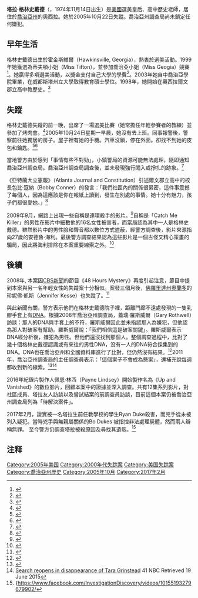 {{roughtranslation|time=2016-11-29T07:43:28+00:00}}
{{Infobox person
| name        = 塔拉‧格林史戴德
| image = 
| caption = 
| birth_name  = 
| birth_date  = {{Birth date|1974|11|14}}
| birth_place = {{tsl|en|Hawkinsville, Georgia|霍金斯维尔（佐治亚州）|霍金斯维尔}}
| disappeared_date   = {{Disappeared date and age|2005|10|22|1974|11|14}}
| disappeared_place = {{tsl|en|Ocilla, Georgia|奥西拉（佐治亚州）|奥西拉}}
| disappeared_status = 于2010年10月[[宣告死亡|经缺席宣告死亡]]<ref name="declareddead">{{cite news|last1=Castro|first1=A.|title=Search reopens in disappearance of Tara Grinstead|url=https://www.41nbc.com/2015/02/11/search-reopens-in-disappearance-of-tara-grinstead/|accessdate=24 March 2018|publisher=41NBC News|date=11 February 2015|archive-date=2020-01-13|archive-url=https://web.archive.org/web/20200113165037/https://41nbc.com/2015/02/11/search-reopens-in-disappearance-of-tara-grinstead/|dead-url=no}}</ref>
| known_for   = 
| height      = 
| parents     = 
}}
'''塔拉‧格林史戴德'''（{{lang-en|Tara Faye Grinstead}}，1974年11月14日出生）是[[美國|美國]]選美皇后、高中歷史老師，居住於[[喬治亞州|喬治亞州]]的奧西拉。她於2005年10月22日失蹤。喬治亞州調查局尚未鎖定任何嫌犯。

== 早年生活 ==
格林史戴德出生於霍金斯維爾（Hawkinsville, Georgia），熱衷於選美活動。1999年她獲選為蒂夫頓小姐（Miss Tifton），並參加喬治亞小姐（Miss Geogia）競賽<ref name="cnn.com">{{Cite web|url=http://edition.cnn.com/2008/CRIME/09/30/grace.beauty.missing/|title=Missing beauty queen was mending broken heart|accessdate=19 June 2015|publisher=|archive-date=2020-09-21|archive-url=https://web.archive.org/web/20200921082423/http://edition.cnn.com/2008/CRIME/09/30/grace.beauty.missing/|dead-url=no}}</ref>。她贏得多項選美活動，以獎金支付自己大學的學費<ref name="48 hours">{{Cite news|url=http://www.cbsnews.com/stories/2008/06/30/48hours/main4219397.shtml|title=Stolen Beauty|date=July 1, 2008|work=48 Hours|publisher=CBS News|accessdate=13 July 2012|archive-date=2013-05-12|archive-url=https://web.archive.org/web/20130512171404/http://www.cbsnews.com/stories/2008/06/30/48hours/main4219397.shtml|dead-url=no}}</ref>。2003年她自中喬治亞學院畢業，在威都斯塔州立大學取得教育碩士學位。1998年，她開始在奧西拉爾文郡立高中教歷史。<ref name="cnn.com">{{Cite web|url=http://edition.cnn.com/2008/CRIME/09/30/grace.beauty.missing/|title=Missing beauty queen was mending broken heart|accessdate=19 June 2015|publisher=}}</ref>

== 失蹤 ==
格林史戴德失蹤的前一晚，出席了一場選美比賽（她常擔任年輕參賽者的教練）並參加了烤肉會。<ref name="fox">{{Cite news|url=http://www.mysouthwestga.com/news/story.aspx?id=684548#.UAAl744TvBI|title=Special Report: What happened to Tara Grinstead?|last=Carter|first=Allen|date=November 9, 2011|work=mysouthwestga.com|publisher=Fox 31|accessdate=13 July 2012|archive-url=https://web.archive.org/web/20111113201255/http://www.mysouthwestga.com/news/story.aspx?id=684548#.UAAl744TvBI|archive-date=2011-11-13|dead-url=yes}}</ref>2005年10月24日星期一早晨，她沒有去上班。同事報警後，警察前往她獨居的房子。屋子裡有她的手機。汽車沒鎖，停在外面。卻找不到她的皮包和鑰匙。<ref name="telegraph">{{Cite news|url=http://boards.library.trutv.com/showthread.php?290881-GBI-Releases-New-Info-In-Tara-Grinstead-Case|title=GBI Releases New Info In Tara Grinstead Case|last=Womack|first=Amy Leigh|date=July 1, 2008|work=The Telegraph (Macon)|accessdate=13 July 2012|deadurl=yes|archiveurl=https://web.archive.org/web/20120325032043/http://boards.library.trutv.com/showthread.php?290881-GBI-Releases-New-Info-In-Tara-Grinstead-Case|archivedate=2012年3月25日}}</ref><ref>{{Cite web|url=http://www.wfxl.com/news/story.aspx?id=1164777|title=Possible new leads in Tara Grinstead case|accessdate=19 June 2015|date=16 February 2015|work=WFXL Fox 31|archive-url=https://web.archive.org/web/20150630204314/http://www.wfxl.com/news/story.aspx?id=1164777|archive-date=2015-06-30|dead-url=yes}}</ref>

當地警方由於感到「事情有些不對勁」，小鎮警局的資源可能無法處理，隨即通知喬治亞州調查局。喬治亞州調查局調查後，並未發現強行闖入或掙扎的跡象。<ref name="fox">{{Cite news|url=http://www.mysouthwestga.com/news/story.aspx?id=684548#.UAAl744TvBI|title=Special Report: What happened to Tara Grinstead?|last=Carter|first=Allen|date=November 9, 2011|work=mysouthwestga.com|publisher=Fox 31|accessdate=13 July 2012|archive-url=https://web.archive.org/web/20111113201255/http://www.mysouthwestga.com/news/story.aspx?id=684548#.UAAl744TvBI|archive-date=2011-11-13|dead-url=yes}}</ref>

《亞特蘭大立憲報》（Atlanta Journal and Constitution）引述爾文郡立高中的校長包比‧寇納（Bobby Conner）的發言：「我們社區內的關係很緊密，這件事震撼了每個人，因為這應該是你在報紙上讀到，發生在別處的事情。她十分有魅力，孩子們都很愛她。」<ref>{{Cite news|title=Search finds no clues about missing teacher|last=Montgomery, Bill|date=November 3, 2005|work=[[Atlanta_Journal_and_Constitution|Atlanta Journal and Constitution]]}}</ref>

2009年9月，網路上出現一些自稱是連環殺手的影片。<ref>{{Cite web|url=http://www.walb.com/story/28084786/people-hope-grinstead-case-will-be-solved-soon|title=People hope Grinstead case will be solved soon|accessdate=19 June 2015|author=Wright Gazaway|date=11 February 2015|publisher=|archive-date=2020-01-13|archive-url=https://web.archive.org/web/20200113170424/https://www.walb.com/story/28084786/people-hope-grinstead-case-will-be-solved-soon/|dead-url=no}}</ref>自稱是「Catch Me Killer」的男性在影片中細數他的16名女性被害者，而當局認為其中一人是格林史戴德。雖然影片中的男性臉和聲音都以數位方式遮蔽，經警方調查後，影片來源指向27歲的安德魯‧海利。最後警方調查結果認為這些影片是一個古怪又精心策畫的騙局，因此將海利排除在本案重要線索之外。<ref>{{Cite news|url=http://www.ajc.com/news/news/local/catch-me-killer-says-hes-guilty-of-hoax-not-a-crim/nQrps/|title=Catch me killer says he's guilty of hoax|work=Atlanta Journal Constitution|accessdate=June 18, 2015|archive-date=2016-05-20|archive-url=https://web.archive.org/web/20160520161306/http://www.ajc.com/news/news/local/catch-me-killer-says-hes-guilty-of-hoax-not-a-crim/nQrps/|dead-url=no}}</ref>

== 後續 ==
2008年, 本案因[[CBS新聞|CBS新聞]]的節目《48 Hours Mystery》再度引起注意，節目中提到本案與另一名年輕女性的失蹤案十分相似。案發三個月後，[[佛羅里達州|佛羅里達州]][[奧蘭多|奧蘭多]]的珍妮佛‧凱斯（Jennifer Kesse）也失蹤了。<ref name="48 hours">{{Cite news|url=http://www.cbsnews.com/stories/2008/06/30/48hours/main4219397.shtml|title=Stolen Beauty|date=July 1, 2008|work=48 Hours|publisher=CBS News|accessdate=13 July 2012}}</ref>

與此新聞有關，警方表示他們在格林史戴德院子裡，距離門廊不遠處發現的一隻乳膠手套上有[[脱氧核糖核酸|DNA]]。根據2008年喬治亞州調查局，蓋瑞‧羅斯威爾（Gary Rothwell）訪談：那人的DNA與手套上的不符，羅斯威爾因此並未指認那人為嫌犯，但他認為那人對破案有幫助。羅斯威爾說：「我們相信這是破案關鍵」。羅斯威爾表示DNA經分析後，嫌犯為男性。但他們還沒找到那個人。整個調查過程中，比對了幾十個格林史戴德認識或有來往的男性DNA，没有一人的DNA符合採集到的DNA。DNA也在喬治亞州和全國資料庫進行了比對，但仍然沒有結果。<ref name="telegraph">{{Cite news|url=http://boards.library.trutv.com/showthread.php?290881-GBI-Releases-New-Info-In-Tara-Grinstead-Case|title=GBI Releases New Info In Tara Grinstead Case|last=Womack|first=Amy Leigh|date=July 1, 2008|work=The Telegraph (Macon)|accessdate=13 July 2012|deadurl=yes|archiveurl=https://web.archive.org/web/20120325032043/http://boards.library.trutv.com/showthread.php?290881-GBI-Releases-New-Info-In-Tara-Grinstead-Case|archivedate=2012年3月25日}}</ref>2011年，喬治亞州調查局的主任調查員表示：「這個案子不會成為懸案」，還補充說每週都收到新的線索。<ref name="fox">{{Cite news|url=http://www.mysouthwestga.com/news/story.aspx?id=684548#.UAAl744TvBI|title=Special Report: What happened to Tara Grinstead?|last=Carter|first=Allen|date=November 9, 2011|work=mysouthwestga.com|publisher=Fox 31|accessdate=13 July 2012|archive-url=https://web.archive.org/web/20111113201255/http://www.mysouthwestga.com/news/story.aspx?id=684548#.UAAl744TvBI|archive-date=2011-11-13|dead-url=yes}}</ref><ref>[http://www.41nbc.com/story/d/story/search-reopens-in-disappearance-of-tara-grinstead/18542/5vCn_yJFt0e8qNT3lv8ogg Search reopens in disappearance of Tara Grinstead] {{webarchive|url=https://web.archive.org/web/20150620022013/http://www.41nbc.com/story/d/story/search-reopens-in-disappearance-of-tara-grinstead/18542/5vCn_yJFt0e8qNT3lv8ogg |date=2015-06-20 }} 41 NBC Retrieved 19 June 2015
</ref>

2016年紀錄片製作人佩恩·林西（Payne Lindsey）開始製作名為《Up and Vanished》的數位影片，回顧本案中的證據並深入調查。共有12集系列影片，對社區成員、塔拉友人訪談以及嘗試結案的前調查員訪談，目前這個本案仍被喬治亞州調查局列為「待解決案件」。

2017年2月，證實被一名塔拉生前任教學校的學生Ryan Duke殺害，而兇手從未被列入疑犯。當時兇手與無親屬關係的Bo Dukes 被指控非法處理屍體，然而兩人辯稱無罪。
至今警方仍調查塔拉被殺原因及尋找其遺骸。<ref name="Investigation Discovery">{https://www.facebook.com/InvestigationDiscovery/videos/10155193279679902/</ref>

== 注释 ==

{{Reflist|2}}
[[Category:2005年美国|Category:2005年美国]]
[[Category:2000年代失踪案|Category:2000年代失踪案]]
[[Category:美国失踪案|Category:美国失踪案]]
[[Category:喬治亞州歷史|Category:喬治亞州歷史]]
[[Category:2005年10月|Category:2005年10月]]
[[Category:2017年2月|Category:2017年2月]]